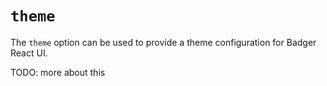 # `theme`

The `theme` option can be used to provide a theme configuration for Badger
React UI.

TODO: more about this
